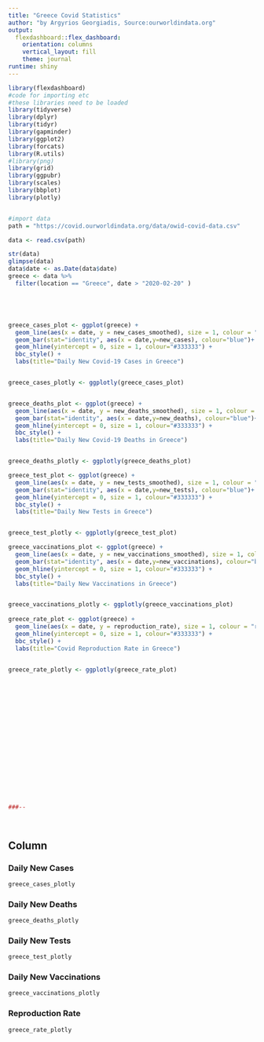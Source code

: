 ```yaml
---
title: "Greece Covid Statistics" 
author: "by Argyrios Georgiadis, Source:ourworldindata.org"
output:
  flexdashboard::flex_dashboard:
    orientation: columns
    vertical_layout: fill
    theme: journal
runtime: shiny
---
```


```r
library(flexdashboard)
#code for importing etc 
#these libraries need to be loaded
library(tidyverse)
library(dplyr)
library(tidyr)
library(gapminder)
library(ggplot2)
library(forcats)
library(R.utils)
#library(png)
library(grid)
library(ggpubr)
library(scales)
library(bbplot)
library(plotly)


#import data
path = "https://covid.ourworldindata.org/data/owid-covid-data.csv"

data <- read.csv(path)

str(data)
glimpse(data)
data$date <- as.Date(data$date)
greece <- data %>%
  filter(location == "Greece", date > "2020-02-20" )





greece_cases_plot <- ggplot(greece) +
  geom_line(aes(x = date, y = new_cases_smoothed), size = 1, colour = "red") +
  geom_bar(stat="identity", aes(x = date,y=new_cases), colour="blue")+
  geom_hline(yintercept = 0, size = 1, colour="#333333") +
  bbc_style() +
  labs(title="Daily New Covid-19 Cases in Greece")


greece_cases_plotly <- ggplotly(greece_cases_plot)


greece_deaths_plot <- ggplot(greece) +
  geom_line(aes(x = date, y = new_deaths_smoothed), size = 1, colour = "red") +
  geom_bar(stat="identity", aes(x = date,y=new_deaths), colour="blue")+
  geom_hline(yintercept = 0, size = 1, colour="#333333") +
  bbc_style() +
  labs(title="Daily New Covid-19 Deaths in Greece")


greece_deaths_plotly <- ggplotly(greece_deaths_plot)

greece_test_plot <- ggplot(greece) +
  geom_line(aes(x = date, y = new_tests_smoothed), size = 1, colour = "red") +
  geom_bar(stat="identity", aes(x = date,y=new_tests), colour="blue")+
  geom_hline(yintercept = 0, size = 1, colour="#333333") +
  bbc_style() +
  labs(title="Daily New Tests in Greece")


greece_test_plotly <- ggplotly(greece_test_plot)

greece_vaccinations_plot <- ggplot(greece) +
  geom_line(aes(x = date, y = new_vaccinations_smoothed), size = 1, colour = "red") +
  geom_bar(stat="identity", aes(x = date,y=new_vaccinations), colour="blue")+
  geom_hline(yintercept = 0, size = 1, colour="#333333") +
  bbc_style() +
  labs(title="Daily New Vaccinations in Greece")


greece_vaccinations_plotly <- ggplotly(greece_vaccinations_plot)
 
greece_rate_plot <- ggplot(greece) +
  geom_line(aes(x = date, y = reproduction_rate), size = 1, colour = "red") +
  geom_hline(yintercept = 0, size = 1, colour="#333333") +
  bbc_style() +
  labs(title="Covid Reproduction Rate in Greece")


greece_rate_plotly <- ggplotly(greece_rate_plot)



















###--




```


Column {.tabset}
-----------------------------------------------------------------------

### Daily New Cases 

```r
greece_cases_plotly

```

### Daily New Deaths

```r
greece_deaths_plotly
```

### Daily New Tests 

```r
greece_test_plotly
```

### Daily New Vaccinations

```r
greece_vaccinations_plotly

```

### Reproduction Rate

```r
greece_rate_plotly

```


